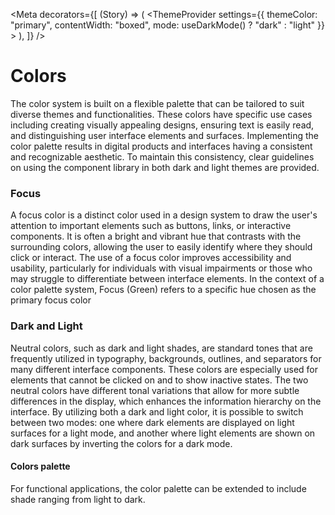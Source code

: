
<Meta
  decorators={[
    (Story) => (
      <ThemeProvider
        settings={{ themeColor: "primary", contentWidth: "boxed", mode: useDarkMode() ? "dark" : "light" }}
      >
        <Story />
      </ThemeProvider>
    ),
  ]}
/>

# Colors

The color system is built on a flexible palette that can be tailored to suit diverse themes and functionalities.
These colors have specific use cases including creating visually appealing designs, ensuring text is easily read,
and distinguishing user interface elements and surfaces. Implementing the color palette results in digital products
and interfaces having a consistent and recognizable aesthetic.
To maintain this consistency, clear guidelines on using the component library in both dark and light themes are provided.

### Focus

A focus color is a distinct color used in a design system to draw the user's attention to important elements such as buttons, links, or interactive components.
It is often a bright and vibrant hue that contrasts with the surrounding colors, allowing the user to easily identify where they should click or interact.
The use of a focus color improves accessibility and usability, particularly for individuals with visual impairments or those who may struggle to differentiate between interface elements.
In the context of a color palette system, Focus (Green) refers to a specific hue chosen as the primary focus color

### Dark and Light

Neutral colors, such as dark and light shades, are standard tones that are frequently utilized in typography,
backgrounds, outlines, and separators for many different interface components.
These colors are especially used for elements that cannot be clicked on and to show inactive states.
The two neutral colors have different tonal variations that allow for more subtle differences
in the display, which enhances the information hierarchy on the interface.
By utilizing both a dark and light color, it is possible to switch between two modes:
one where dark elements are displayed on light surfaces for a light mode, and another where
light elements are shown on dark surfaces by inverting the colors for a dark mode.

#### Colors palette

For functional applications, the color palette can be extended to include shade ranging from light to dark.


<ColorPalette>
  <ColorItem
    title="Primary"
    subtitle="Some of the greens"
    colors={{ Main: useTheme().palette.primary.main,
              Light: useTheme().palette.primary.light,
              Dark: useTheme().palette.primary.dark,
            }}
  />
  <ColorItem 
    title="theme.color.primary" 
    subtitle="Coral" 
    colors={{ WildWatermelon: '#FF4785' }} 
  />
  <ColorItem 
    title="theme.color.secondary" 
    subtitle="Ocean" 
    colors={{ DodgerBlue: '#1EA7FD' }} 
  />
  <ColorItem
    title="theme.color.positive"
    subtitle="Green"
    colors={{
      Apple: 'rgba(102,191,60,1)',
      Apple80: 'rgba(102,191,60,.8)',
      Apple60: 'rgba(102,191,60,.6)',
      Apple30: 'rgba(102,191,60,.3)',
    }}
  />
</ColorPalette>